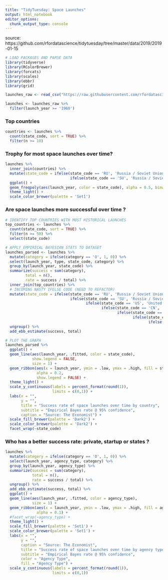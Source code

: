 ```yaml
---
title: "TidyTuesday: Space Launches"
output: html_notebook
editor_options: 
  chunk_output_type: console
---
```


source: https://github.com/rfordatascience/tidytuesday/tree/master/data/2019/2019-01-15

```r
# LOAD PACKAGES AND PARSE DATA
library(tidyverse)
library(RColorBrewer)
library(forcats)
library(scales)
library(ebbr)
library(grid)

launches_raw <- read_csv("https://raw.githubusercontent.com/rfordatascience/tidytuesday/master/data/2019/2019-01-15/launches.csv")

launches <- launches_raw %>%
  filter(launch_year >= '1960')
```

### Top countries
```r
countries <- launches %>%
  count(state_code, sort = TRUE) %>%
  filter(n >= 10)
```


### Trophy for most space launches over time?
```r
launches %>%
  inner_join(countries) %>%
  mutate(state_code = ifelse(state_code == 'RU', 'Russia / Soviet Union',
                             ifelse(state_code == 'SU', 'Russia / Soviet Union', state_code))) %>%
  ggplot() + 
  geom_freqpoly(aes(launch_year, color = state_code), alpha = 0.5, binwidth = 1, size = 1) +
  theme_light() +
  scale_color_brewer(palette = 'Set1')
```


### Are space launches more successful over time ?
```r
# IDENTIFY TOP COUNTRIES WITH MOST HISTORICAL LAUNCHES
top_countries <- launches %>%
  count(state_code, sort = TRUE) %>%
  filter(n >= 50) %>%
  select(state_code)

# APPLY EMPIRICAL BAYESIAN STATS TO DATASET
launches_parsed <- launches %>%
  mutate(category = ifelse(category == 'O', 1, 0)) %>%
  select(launch_year, type, state_code, category) %>%
  group_by(launch_year, state_code) %>%
  summarize(success = sum(category),
         total = n(),
         rate = success / total) %>%
  inner_join(top_countries) %>%
  # INCOMING NASTY IFELSE CODE (NEED TO REFACTOR)
  mutate(state_code = ifelse(state_code == 'RU', 'Russia / Soviet Union',
                             ifelse(state_code == 'SU', 'Russia / Soviet Union', 
                                    ifelse(state_code == 'US', 'United States',
                                           ifelse(state_code == 'CN', 'China',
                                                  ifelse(state_code == 'IN', 'India',
                                                         ifelse(state_code == 'F', 'France',
                                                                ifelse(state_code == 'J', 'Japan', state_code)))))))) %>%
  ungroup() %>%
  add_ebb_estimate(success, total)

# PLOT THE GRAPH
launches_parsed %>%   
  ggplot() +
  geom_line(aes(launch_year, .fitted, color = state_code),
            show.legend = FALSE,
            size = 1) +
  geom_ribbon(aes(x = launch_year, ymin = .low, ymax = .high, fill = state_code), 
              alpha = 0.2,
              show.legend = FALSE) +
  theme_light() +
  scale_y_continuous(labels = percent_format(round(1)),
                     limits = c(0,1)) +
  labs(x = "",
       y = "",
       title = "Success rate of space launches over time by country",
       subtitle = "Empirical Bayes rate @ 95% confidence",
       caption = "Source: The Economist") +
  scale_fill_brewer(palette = 'Dark2') + 
  scale_color_brewer(palette = 'Dark2') +
  facet_wrap(~state_code)
```

### Who has a better success rate: private, startup or states ?
```r
launches %>%
  mutate(category = ifelse(category == 'O', 1, 0)) %>%
  select(launch_year, agency_type, category) %>%
  group_by(launch_year, agency_type) %>%
  summarize(success = sum(category),
            total = n(),
            rate = success / total) %>%
  ungroup() %>%
  add_ebb_estimate(success, total) %>%
  ggplot() +
  geom_line(aes(launch_year, .fitted, color = agency_type), 
            size = 1) +
  geom_ribbon(aes(x = launch_year, ymin = .low, ymax = .high, fill = agency_type),
              alpha = 0.1) +
  #facet_wrap(~agency_type) +
  theme_light() +
  scale_fill_brewer(palette = 'Set1') +
  scale_color_brewer(palette = 'Set1') +
  labs(x = "",
       y = "",
       caption = "Source: The Economist",
       title = "Success rate of space launches over time by agency type",
       subtitle = "Empirical Bayes rate @ 95% confidence",
       color = "Agency Type",
       fill = "Agency Type") +
  scale_y_continuous(labels = percent_format(round(1)),
                     limits = c(0,1))
```
